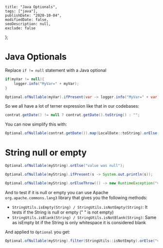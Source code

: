     title: "Java Optionals",
    tags: ["java"],
    publishDate: "2020-10-04",
    modifiedDate: false,
    seoDescription: null,
    exclude: false
};

# Java Optionals

Replace `if != null` statement with a Java optional

```java
if(myVar != null){
    logger.info("MyVar=" + myVar);
}
```

```java
Optional.ofNullable(myVar).ifPresent(var -> logger.info("MyVar=" + var));
```

So we all have a lot of terner expression like that in our codebases:

```java
contrat.getDate() != null ? contrat.getDate().toString() : "";
```

You can now simplify this with:

```java
Optional.ofNullable(contrat.getDate()).map(LocalDate::toString).orElse("");
```

# String null or empty

```java
Optional.ofNullable(myString).orElse("value was null");
```

```java
Optional.ofNullable(myString).ifPresent(s -> System.out.println(s));
```

```java
Optional.ofNullable(myString).orElseThrow(() -> new RuntimeException("value was null"));
```

And to test if it is null or empty you can use Apache `org.apache.commons.lang3` library that gives you the following methods:

- `StringUtils.isEmpty(String) / StringUtils.isNotEmpty(String)`: It tests if the String is null or empty (" " is not empty)
- `StringUtils.isBlank(String) / StringUtils.isNotBlank(String)`: Same as isEmpty bt if the String is only whitespace it is considered blank

And applied to `Optional` you get:

```java
Optional.ofNullable(myString).filter(StringUtils::isNotEmpty).orElse("value was null or empty");
```
